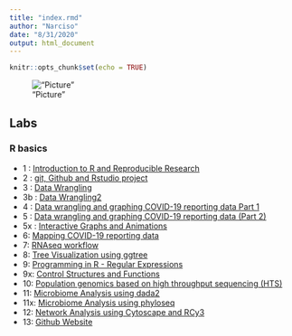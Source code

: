 ---
title: "index.rmd"
author: "Narciso"
date: "8/31/2020"
output: html_document
---

```{r setup, include=FALSE}
knitr::opts_chunk$set(echo = TRUE)
```

!["Picture"](Homer_Brain.png)

## Labs

### R basics
* 1 : [Introduction to R and Reproducible Research](Lab1_Narciso.html)
* 2 : [git, Github and Rstudio project](Lab2.html)
* 3 : [Data Wrangling](Lab3a.html)
* 3b : [Data Wrangling2](Lab3b.html)
* 4 : [Data wrangling and graphing COVID-19 reporting data Part 1](LAB4.html)
* 5 : [Data wrangling and graphing COVID-19 reporting data (Part 2)](Lab5.html)
* 5x : [Interactive Graphs and Animations](Lab5x.html)
* 6: [Mapping COVID-19 reporting data](Lab6.html)
* 7: [RNAseq workflow](Lab7.html)
* 8: [Tree Visualization using ggtree](Lab8.html)
* 9: [Programming in R - Regular Expressions](Lab9.html)
* 9x: [Control Structures and Functions](Lab9x.html)
* 10: [Population genomics based on high throughput sequencing (HTS)](Lab10.html)
* 11: [Microbiome Analysis using dada2](Lab11.html)
* 11x: [Microbiome Analysis using phyloseq](Lab11x.html)
* 12: [Network Analysis using Cytoscape and RCy3](Lab12.html)
* 13: [Github Website]()

